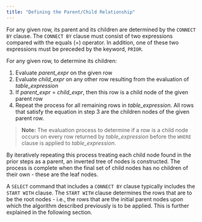 ```yaml
---
title: "Defining the Parent/Child Relationship"
---
```


<div id="defining_the_parent_child_relationship" class="registered_link"></div>


For any given row, its parent and its children are determined by the `CONNECT BY` clause. The `CONNECT BY` clause must consist of two expressions compared with the equals (=) operator. In addition, one of these two expressions must be preceded by the keyword, `PRIOR`.

For any given row, to determine its children:

1.  Evaluate *parent_expr* on the given row
2.  Evaluate *child_expr* on any other row resulting from the evaluation of *table_expression*
3.  If *parent_expr* = *child_expr*, then this row is a child node of the given parent row
4.  Repeat the process for all remaining rows in *table_expression*. All rows that satisfy the equation in step 3 are the children nodes of the given parent row.

> **Note:** The evaluation process to determine if a row is a child node occurs on every row returned by *table_expression* before the `WHERE` clause is applied to *table_expression*.


By iteratively repeating this process treating each child node found in the prior steps as a parent, an inverted tree of nodes is constructed. The process is complete when the final set of child nodes has no children of their own - these are the leaf nodes.

A `SELECT` command that includes a `CONNECT BY` clause typically includes the `START WITH` clause. The `START WITH` clause determines the rows that are to be the root nodes - i.e., the rows that are the initial parent nodes upon which the algorithm described previously is to be applied. This is further explained in the following section.
